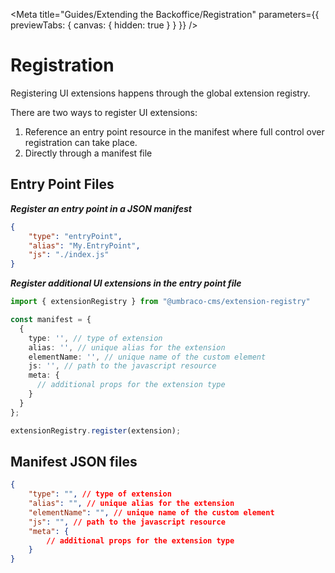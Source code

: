 
<Meta title="Guides/Extending the Backoffice/Registration" parameters={{ previewTabs: { canvas: { hidden: true } } }} />

# Registration

Registering UI extensions happens through the global extension registry.

There are two ways to register UI extensions:

1. Reference an entry point resource in the manifest where full control over registration can take place.
2. Directly through a manifest file

## Entry Point Files

**_Register an entry point in a JSON manifest_**

```json
{
	"type": "entryPoint",
	"alias": "My.EntryPoint",
	"js": "./index.js"
}
```

**_Register additional UI extensions in the entry point file_**

```ts
import { extensionRegistry } from "@umbraco-cms/extension-registry"

const manifest = {
  {
    type: '', // type of extension
    alias: '', // unique alias for the extension
    elementName: '', // unique name of the custom element
    js: '', // path to the javascript resource
    meta: {
      // additional props for the extension type
    }
  }
};

extensionRegistry.register(extension);
```

## Manifest JSON files

```json
{
	"type": "", // type of extension
	"alias": "", // unique alias for the extension
	"elementName": "", // unique name of the custom element
	"js": "", // path to the javascript resource
	"meta": {
		// additional props for the extension type
	}
}
```
